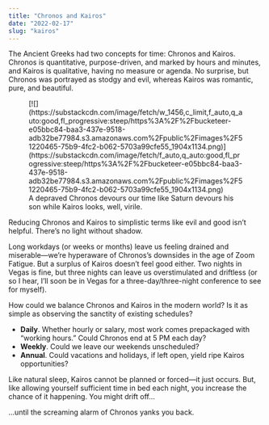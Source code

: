 ```yaml
---
title: "Chronos and Kairos"
date: "2022-02-17"
slug: "kairos"
---
```


The Ancient Greeks had two concepts for time: Chronos and Kairos. Chronos is quantitative, purpose-driven, and marked by hours and minutes, and Kairos is qualitative, having no measure or agenda. No surprise, but Chronos was portrayed as stodgy and evil, whereas Kairos was romantic, pure, and beautiful.

<figure class="wp-block-image">[![](https://substackcdn.com/image/fetch/w_1456,c_limit,f_auto,q_auto:good,fl_progressive:steep/https%3A%2F%2Fbucketeer-e05bbc84-baa3-437e-9518-adb32be77984.s3.amazonaws.com%2Fpublic%2Fimages%2F51220465-75b9-4fc2-b062-5703a99cfe55_1904x1134.png)](https://substackcdn.com/image/fetch/f_auto,q_auto:good,fl_progressive:steep/https%3A%2F%2Fbucketeer-e05bbc84-baa3-437e-9518-adb32be77984.s3.amazonaws.com%2Fpublic%2Fimages%2F51220465-75b9-4fc2-b062-5703a99cfe55_1904x1134.png)<figcaption>A depraved Chronos devours our time like Saturn devours his son while Kairos looks, well, virile.</figcaption></figure>Reducing Chronos and Kairos to simplistic terms like evil and good isn’t helpful. There’s no light without shadow.

Long workdays (or weeks or months) leave us feeling drained and miserable—we’re hyperaware of Chronos’s downsides in the age of Zoom Fatigue. But a surplus of Kairos doesn’t feel good either. Two nights in Vegas is fine, but three nights can leave us overstimulated and driftless (or so I hear, I’ll soon be in Vegas for a three-day/three-night conference to see for myself).

How could we balance Chronos and Kairos in the modern world? Is it as simple as observing the sanctity of existing schedules?

- **Daily**. Whether hourly or salary, most work comes prepackaged with “working hours.” Could Chronos end at 5 PM each day?
- **Weekly**. Could we leave our weekends unscheduled?
- **Annual**. Could vacations and holidays, if left open, yield ripe Kairos opportunities?

Like natural sleep, Kairos cannot be planned or forced—it just occurs. But, like allowing yourself sufficient time in bed each night, you increase the chance of it happening. You might drift off…

…until the screaming alarm of Chronos yanks you back.